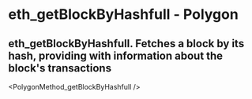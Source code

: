# eth_getBlockByHashfull  - Polygon

## eth_getBlockByHashfull. Fetches a block by its hash, providing with information about the block's transactions


<PolygonMethod_getBlockByHashfull />
